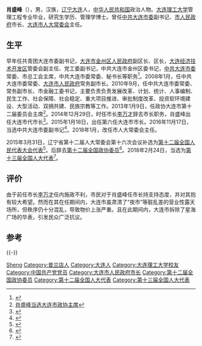 {{Infobox Officeholder
|图像    = 
|图像大小= 
|图像说明=
|office1       = 大连市人民代表大会常务委员会主任
|term_start1   = 2018年1月25日
|term_end1     = 2022年1月10日
|predecessor1  = [[里景瑞|里景瑞]]
|successor1    = [[王启尧|王启尧]]
|office2       = [[大连市人民政府|大连市人民政府]]市长
|term_start2   = 2014年12月29日
|term_end2     = 2018年1月25日
|predecessor2  = [[李万才|李万才]]
|successor2    = [[谭成旭|谭成旭]]
|姓名    = 肖盛峰
|原名    = 
|字      = 
|号      = 
|其他姓名= 
|性别    =男 
|籍贯    = 
|出生日期= {{birth year and age|1959|7}}
|出生地点= {{PRC}}[[辽宁省|辽宁省]][[普兰店市|新金县]]
|逝世日期=
|逝世地点= 
}}
'''肖盛峰'''（{{bd|1959年|7月|}}），男，汉族，[[辽宁|辽宁]][[大连|大连]]人，[[中华人民共和国|中华人民共和国]]政治人物。[[大连理工大学|大连理工大学]]管理工程专业毕业，研究生学历、管理学博士。曾任[[中共大连市委|中共大连市委]]副书记、[[大连市人民政府|市人民政府]]市长、[[大连市人大常委会|大连市人大常委会]]主任。

== 生平 ==
早年任共青团大连市委副书记，[[大连市金州区人民政府|大连市金州区人民政府]]副区长、区长，[[大连经济技术开发区|大连经济技术开发区]]管委会副主任、党工委副书记，中共大连市金州区委书记，[[中共大连市委|中共大连市委]]常委、市总工会主席，中共大连市委常委、秘书长等职务<ref>{{Cite web|title=肖盛峰当选大连市政协主席(图 简历)|url=http://district.ce.cn/newarea/sddy/201301/10/t20130110_24017946.shtml|access-date=2021-10-19|work=中国经济网}}</ref>。2008年1月，任中共大连市委常委、[[大连市人民政府|大连市人民政府]]常务副市长。2010年9月，任中共大连市委常委、常务副市长、市金融工委书记，主要负责负责发展改革、计划、统计、人事编制、民生工作、社会保障、社会稳定、重大项目推进、审批制度改革、投资软环境建设、大型活动、双拥共建、民族宗教等工作。2013年1月9日，任政协大连市第十二届委员会主席<ref>[http://district.ce.cn/newarea/sddy/201301/10/t20130110_24017946.shtml 肖盛峰当选大连市政协主席]</ref>。2014年12月29日，时任市长[[李万才|李万才]]辞去市长职务，肖盛峰出任大连市代市长<ref>{{Cite web |url=http://news.163.com/14/1229/20/AELL59CL0001124J.html |title=肖盛峰任大连市代理市长 李万才辞职 |access-date=2014-12-30 |archive-url=https://web.archive.org/web/20150102020102/http://news.163.com/14/1229/20/AELL59CL0001124J.html |archive-date=2015-01-02 |dead-url=yes }}</ref>。2015年1月18日，出任第六任大连市市长。2016年11月17日，当选中共大连市委副书记<ref>{{Cite web|title=唐军当选中共大连市委书记|url=http://renshi.people.com.cn/n1/2016/1118/c139617-28878002.html|access-date=2021-10-19|work=人民网}}</ref>。2018年1月，改任市人大常委会主任。

2015年3月31日，辽宁省第十二届人大常委会第十六次会议补选为[[第十二届全国人民代表大会代表|第十二届全国人民代表大会代表]]<ref>{{cite news|title=第十二届全国人民代表大会常务委员会代表资格审查委员会关于个别代表的代表资格的报告（2015年4月24日第十二届全国人民代表大会常务委员会第十四次会议通过）|url=http://www.npc.gov.cn/wxzl/gongbao/2015-07/06/content_1942890.htm|accessdate=2016-07-03|newspaper=中国人大网|archive-url=https://web.archive.org/web/20160828175343/http://www.npc.gov.cn/wxzl/gongbao/2015-07/06/content_1942890.htm|archive-date=2016-08-28|dead-url=yes}}</ref>。后辞去[[第十二届全国政协委员|第十二届全国政协委员]]<ref>{{cite web|url=http://politics.people.com.cn/n1/2016/0906/c1001-28693924.html|title=十二届全国政协27人因违纪被撤销政协委员资格|publisher=人民网|accessdate=2016-11-09}}</ref>。2018年2月24日，当选为[[第十三届全国人大代表|第十三届全国人大代表]]<ref>{{Cite web|title=（受权发布）中华人民共和国第十三届全国人民代表大会代表名单|url=http://www.chinanews.com/gn/2018/02-25/8453959.shtml|accessdate=2021-02-13|work=中新网}}</ref>。

== 评价 ==
由于前任市长[[李万才|李万才]]任内施政不利，市民对于肖盛峰任市长持支持态度，并对其抱有较大希望。然而在其在任期间内，大连市虽肃清了“夜市”等脏乱差的营业性露天场所，但秩序仍十分混乱，导致物价上涨严重。且在此期间内，大连市拆除了星海广场的华表，引发民众广泛抗议。

== 参考 ==
{{reflist}}

{{-}}
{{start box}}
{{s-par|prc-lpc}}
{{s-before|[[里景瑞|里景瑞]]}}
{{s-title|[[大连市人民代表大会常务委员会|大连市人民代表大会常务委员会]]主任|2018年1月－2022年1月}}
{{s-after|[[王启尧|王启尧]]}}
{{s-gov|prc}}
{{s-before|[[李万才|李万才]]}}
{{s-title|[[大连市人民政府|大连市人民政府]]市長|2014年12月29日－2018年1月}}
{{s-after|[[谭成旭|谭成旭]]}}
{{s-par|prc-lcppcc}}
{{s-before|[[刘俊文|刘俊文]]}}
{{s-title|[[中国人民政治协商会议大连市委员会|中国人民政治协商会议大连市委员会]]主席|2013年1月－2014年12月}}
{{s-after|[[李万才|李万才]]}}
{{end box}}

{{大连市市长}}

{{Authority control}}
{{DEFAULTSORT:Xiao肖}}
[[Category:肖姓|Sheng]]
[[Category:普兰店人|Category:普兰店人]]
[[Category:大连人|Category:大连人]]
[[Category:大连理工大学校友|Category:大连理工大学校友]]
[[Category:中国共产党党员|Category:中国共产党党员]]
[[Category:大连市人民政府市长|Category:大连市人民政府市长]]
[[Category:第十二届全国政协委员|Category:第十二届全国政协委员]]
[[Category:第十二届全国人大代表|Category:第十二届全国人大代表]]
[[Category:第十三届全国人大代表|Category:第十三届全国人大代表]]